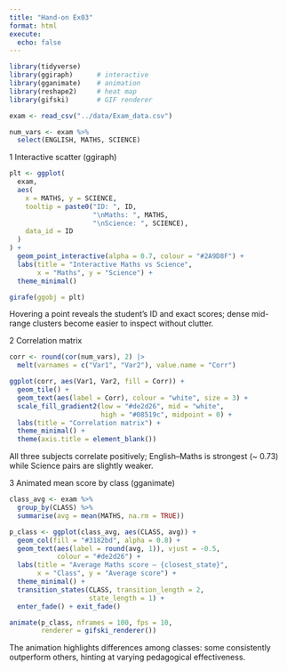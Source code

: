 ```yaml
---
title: "Hand-on Ex03"
format: html
execute:
  echo: false
---
```


```r
library(tidyverse)
library(ggiraph)      # interactive
library(gganimate)    # animation
library(reshape2)     # heat map
library(gifski)       # GIF renderer

exam <- read_csv("../data/Exam_data.csv")

num_vars <- exam %>% 
  select(ENGLISH, MATHS, SCIENCE)
```

1 Interactive scatter (ggiraph)

```r
plt <- ggplot(
  exam,
  aes(
    x = MATHS, y = SCIENCE,
    tooltip = paste0("ID: ", ID,
                     "\nMaths: ", MATHS,
                     "\nScience: ", SCIENCE),
    data_id = ID
  )
) +
  geom_point_interactive(alpha = 0.7, colour = "#2A9D8F") +
  labs(title = "Interactive Maths vs Science",
       x = "Maths", y = "Science") +
  theme_minimal()

girafe(ggobj = plt)
```

Hovering a point reveals the student’s ID and exact scores; dense mid-range clusters become easier to inspect without clutter.

2 Correlation matrix

```r
corr <- round(cor(num_vars), 2) |> 
  melt(varnames = c("Var1", "Var2"), value.name = "Corr")

ggplot(corr, aes(Var1, Var2, fill = Corr)) +
  geom_tile() +
  geom_text(aes(label = Corr), colour = "white", size = 3) +
  scale_fill_gradient2(low = "#de2d26", mid = "white",
                       high = "#08519c", midpoint = 0) +
  labs(title = "Correlation matrix") +
  theme_minimal() +
  theme(axis.title = element_blank())
```

All three subjects correlate positively; English–Maths is strongest (\~ 0.73) while Science pairs are slightly weaker.

3 Animated mean score by class (gganimate)

```r
class_avg <- exam %>% 
  group_by(CLASS) %>% 
  summarise(avg = mean(MATHS, na.rm = TRUE))

p_class <- ggplot(class_avg, aes(CLASS, avg)) +
  geom_col(fill = "#3182bd", alpha = 0.8) +
  geom_text(aes(label = round(avg, 1)), vjust = -0.5,
            colour = "#de2d26") +
  labs(title = "Average Maths score — {closest_state}",
       x = "Class", y = "Average score") +
  theme_minimal() +
  transition_states(CLASS, transition_length = 2,
                    state_length = 1) +
  enter_fade() + exit_fade()

animate(p_class, nframes = 100, fps = 10,
        renderer = gifski_renderer())
```

The animation highlights differences among classes: some consistently outperform others, hinting at varying pedagogical effectiveness.
